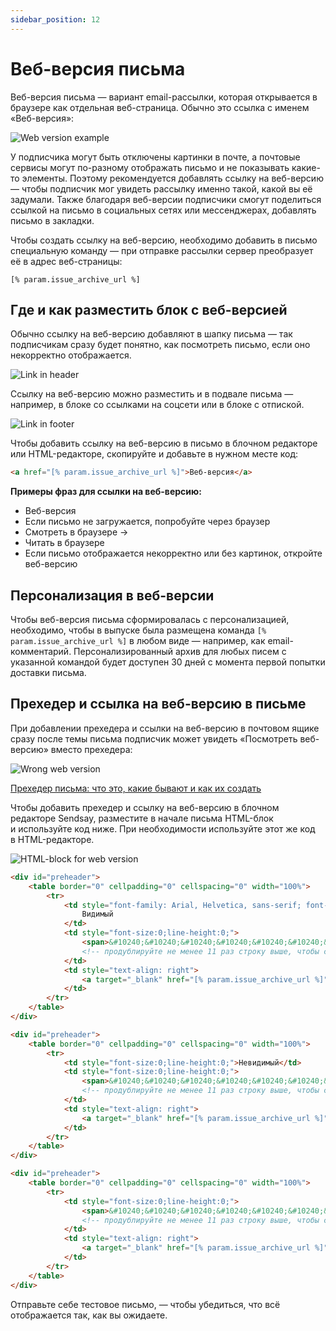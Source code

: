 ```yaml
---
sidebar_position: 12
---
```




# Веб-версия письма

Веб-версия письма — вариант email-рассылки, которая открывается в браузере как отдельная веб-страница. Обычно это ссылка с именем «Веб-версия»: 

![Web version example](\img\email-campaigns\create-your-campaign\web-version\web-version-example.jpg) <br/>

У подписчика могут быть отключены картинки в почте, а&nbsp;почтовые сервисы могут по-разному отображать письмо и&nbsp;не&nbsp;показывать какие-то элементы. Поэтому рекомендуется добавлять ссылку на&nbsp;веб-версию — чтобы подписчик мог увидеть рассылку именно такой, какой вы её задумали. Также благодаря веб-версии подписчики смогут поделиться ссылкой на&nbsp;письмо в&nbsp;социальных сетях или мессенджерах, добавлять письмо в&nbsp;закладки.

Чтобы создать ссылку на веб-версию, необходимо добавить в письмо специальную команду — при отправке рассылки сервер преобразует её в адрес веб-страницы:

```
[% param.issue_archive_url %]
```

## Где и&nbsp;как разместить блок с&nbsp;веб-версией

Обычно ссылку на&nbsp;веб-версию добавляют в&nbsp;шапку письма&nbsp;&mdash; так подписчикам сразу будет понятно, как посмотреть письмо, если оно некорректно&nbsp;отображается.

![Link in header](\img\email-campaigns\create-your-campaign\web-version\link-in-header.jpg) <br/>

Ссылку на&nbsp;веб-версию можно разместить и в&nbsp;подвале письма — например, в&nbsp;блоке со&nbsp;ссылками на&nbsp;соцсети или в&nbsp;блоке с&nbsp;отпиской.

![Link in footer](\img\email-campaigns\create-your-campaign\web-version\link-in-footer.jpg) <br/>

Чтобы добавить ссылку на веб-версию в письмо в блочном редакторе или HTML-редакторе, скопируйте и добавьте в нужном месте код:

```html
<a href="[% param.issue_archive_url %]">Веб-версия</a>
```

**Примеры фраз для ссылки на&nbsp;веб-версию:**

- Веб-версия
- Если письмо не&nbsp;загружается, попробуйте через браузер
- Смотреть в&nbsp;браузере &rarr;
- Читать в браузере
- Если письмо отображается некорректно или без картинок, откройте веб-версию

## Персонализация в веб-версии

Чтобы веб-версия письма сформировалась с персонализацией, необходимо, чтобы в выпуске была размещена команда `[% param.issue_archive_url %]` в любом виде — например, как email-комментарий. Персонализированный архив для любых писем с указанной командой будет доступен 30 дней с момента первой попытки доставки письма.

## Прехедер и ссылка на&nbsp;веб-версию в письме

При добавлении прехедера и&nbsp;ссылки на&nbsp;веб-версию в почтовом ящике сразу после темы письма подписчик может увидеть &laquo;Посмотреть веб-версию&raquo; вместо прехедера:

![Wrong web version](\img\email-campaigns\create-your-campaign\web-version\wrong-web-version.jpg) <br/>

[Прехедер письма: что это, какие бывают и как их создать](https://docs.sendsay.ru/email-campaigns/create-your-campaign/preheader)

Чтобы добавить прехедер и&nbsp;ссылку на&nbsp;веб-версию в&nbsp;блочном редакторе Sendsay, разместите в&nbsp;начале письма HTML-блок и&nbsp;используйте код ниже. При необходимости используйте этот же код в&nbsp;HTML-редакторе. 

![HTML-block for web version](\img\email-campaigns\create-your-campaign\web-version\html-block-for-web-version.jpg) <br/>

<Tabs>
<TabItem value="key1" label="Видимый прехедер">

```html
<div id="preheader">
	<table border="0" cellpadding="0" cellspacing="0" width="100%">
		<tr>
			<td style="font-family: Arial, Helvetica, sans-serif; font-size: 14px; color: #000000; font-weight: 400">
				Видимый
			</td>
			<td style="font-size:0;line-height:0;">
				<span>&#10240;&#10240;&#10240;&#10240;&#10240;&#10240;&#10240;&#10240;&#10240;</span>
				<!-- продублируйте не менее 11 раз строку выше, чтобы скрыть контент письма в прехедере -->
			</td>
			<td style="text-align: right">
				<a target="_blank" href="[% param.issue_archive_url %]" style="font-family: Arial, Helvetica, sans-serif; font-size: 14px; color: #000000; font-weight: 400">Посмотреть веб-версию письма</a>
			</td>
		</tr>
	</table>
</div>
```

</TabItem>
<TabItem value="key2" label="Невидимый прехедер">

```html
<div id="preheader">
	<table border="0" cellpadding="0" cellspacing="0" width="100%">
		<tr>
			<td style="font-size:0;line-height:0;">Невидимый</td>
			<td style="font-size:0;line-height:0;">
				<span>&#10240;&#10240;&#10240;&#10240;&#10240;&#10240;&#10240;&#10240;&#10240;</span>
				<!-- продублируйте не менее 11 раз строку выше, чтобы скрыть контент письма в прехедере -->
			</td>
			<td style="text-align: right">
				<a target="_blank" href="[% param.issue_archive_url %]" style="font-family: Arial, Helvetica, sans-serif; font-size: 14px; color: #000000; font-weight: 400">Посмотреть веб-версию письма</a>
			</td>
		</tr>
	</table>
</div>
```

</TabItem>
<TabItem value="key3" label="Скрытый прехедер">

```html
<div id="preheader">
	<table border="0" cellpadding="0" cellspacing="0" width="100%">
		<tr>
			<td style="font-size:0;line-height:0;">
				<span>&#10240;&#10240;&#10240;&#10240;&#10240;&#10240;&#10240;&#10240;&#10240;</span>
				<!-- продублируйте не менее 11 раз строку выше, чтобы скрыть контент письма в прехедере -->
			</td>
			<td style="text-align: right">
				<a target="_blank" href="[% param.issue_archive_url %]" style="font-family: Arial, Helvetica, sans-serif; font-size: 14px; color: #000000; font-weight: 400">Посмотреть веб-версию письма</a>
			</td>
		</tr>
	</table>
</div>
```

</TabItem>
</Tabs>

Отправьте себе тестовое письмо, — чтобы убедиться, что всё отображается так, как вы ожидаете.
